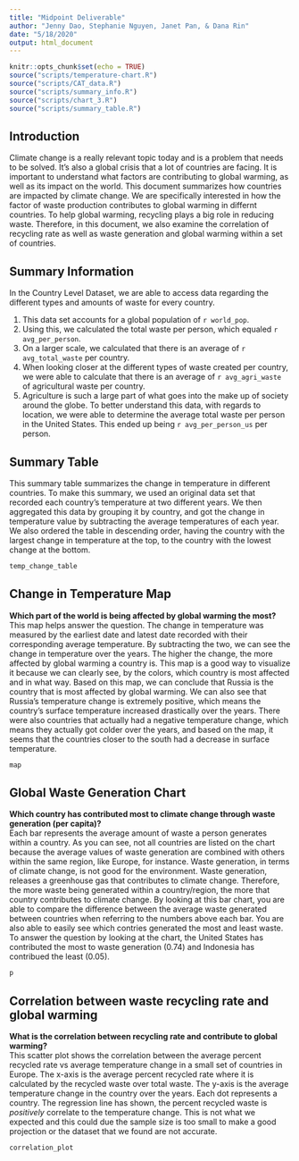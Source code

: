 ```yaml
---
title: "Midpoint Deliverable"
author: "Jenny Dao, Stephanie Nguyen, Janet Pan, & Dana Rin"
date: "5/18/2020"
output: html_document
---
```


```r
knitr::opts_chunk$set(echo = TRUE)
source("scripts/temperature-chart.R")
source("scripts/CAT_data.R")
source("scripts/summary_info.R")
source("scripts/chart_3.R")
source("scripts/summary_table.R")
```

## Introduction
Climate change is a really relevant topic today and is a problem that needs to be solved. It’s also a global crisis that a lot of countries are facing. It is important to understand what factors are contributing to global warming, as well as its impact on the world. This document summarizes how countries are impacted by climate change. We are specifically interested in how the factor of waste production contributes to global warming in differnt countries. To help global warming, recycling plays a big role in reducing waste. Therefore, in this document, we also examine the correlation of recycling rate as well as waste generation and global warming within a set of countries. 

## Summary Information
In the Country Level Dataset, we are able to access data regarding the different types and amounts of waste for every country.

1. This data set accounts for a global population of `r world_pop`.   
2. Using this, we calculated the total waste per person, which equaled `r avg_per_person`.  
3. On a larger scale, we calculated that there is an average of `r avg_total_waste` per country.  
4. When looking closer at the different types of waste created per country, we were able to calculate that there is an average of `r avg_agri_waste` of agricultural waste per country.  
5. Agriculture is such a large part of what goes into the make up of society around the globe. To better understand this data, with regards to location, we were able to determine the average total waste per person in the United States. This ended up being `r avg_per_person_us` per person.

## Summary Table
This summary table summarizes the change in temperature in different countries. To make this summary, we used an original data set that recorded each country's temperature at two different years. We then aggregated this data by grouping it by country, and got the change in temperature value by subtracting the average temperatures of each year. We also ordered the table in descending order, having the country with the largest change in temperature at the top, to the country with the lowest change at the bottom.
```r
temp_change_table
```

## Change in Temperature Map
**Which part of the world is being affected by global warming the most?**  
This map helps answer the question. The change in temperature was measured by the earliest date and latest date recorded with their corresponding average temperature. By subtracting the two, we can see the change in temperature over the years. The higher the change, the more affected by global warming a country is. This map is a good way to visualize it because we can clearly see, by the colors, which country is most affected and in what way. Based on this map, we can conclude that Russia is the country that is most affected by global warming. We can also see that Russia's temperature change is extremely positive, which means the country's surface temperature increased drastically over the years. There were also countries that actually had a negative temperature change, which means they actually got colder over the years, and based on the map, it seems that the countries closer to the south had a decrease in surface temperature.
```r
map
```

## Global Waste Generation Chart
**Which country has contributed most to climate change through waste generation (per capita)?**  
Each bar represents the average amount of waste a person generates within a country. As you can see, not all countries are listed on the chart because the average values of waste generation are combined with others within the same region, like Europe, for instance. Waste generation, in terms of climate change, is not good for the environment. Waste generation, releases a greenhouse gas that contributes to climate change. Therefore, the more waste being generated within a country/region, the more that country contributes to climate change. By looking at this bar chart, you are able to compare the difference between the average waste generated between countries when referring to the numbers above each bar. You are also able to easily see which contries generated the most and least waste. To answer the question by looking at the chart, the United States has contributed the most to waste generation (0.74) and Indonesia has contribued the least (0.05). 

```r
p
```

## Correlation between waste recycling rate and global warming
**What is the correlation between recycling rate and contribute to global warming?**  
This scatter plot shows the correlation between the average percent recycled rate vs average temperature change in a small set of countries in Europe. The x-axis is the average percent recycled rate where it is calculated by the recycled waste over total waste. The y-axis is the average temperature change in the country over the years. Each dot represents a country. The regression line has shown, the percent recycled waste is *positively* correlate to the temperature change. This is not what we expected and this could due the sample size is too small to make a good projection or the dataset that we found are not accurate.
```r
correlation_plot
```
